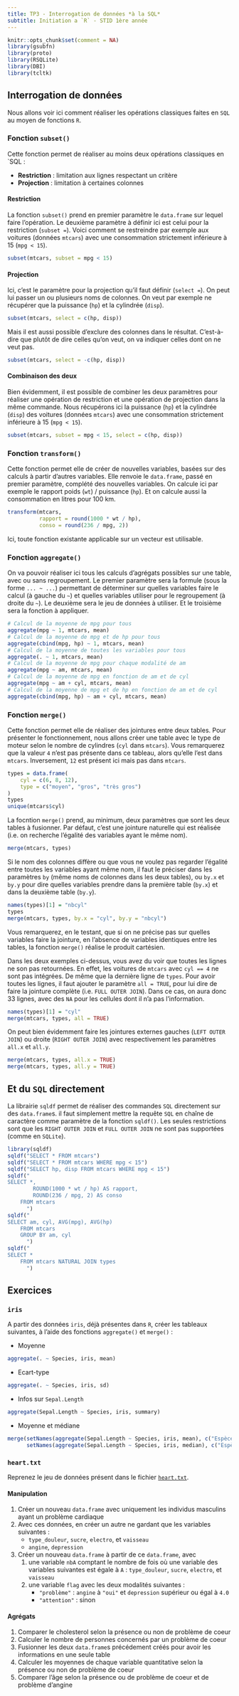 ```yaml
---
title: TP3 - Interrogation de données *à la SQL* 
subtitle: Initiation a `R` - STID 1ère année
---
```


```r
knitr::opts_chunk$set(comment = NA)
library(gsubfn)
library(proto)
library(RSQLite)
library(DBI)
library(tcltk)
```


## Interrogation de données

Nous allons voir ici comment réaliser les opérations classiques faites en `SQL` au moyen de fonctions `R`.

### Fonction `subset()`

Cette fonction permet de réaliser au moins deux opérations classiques en `SQL :

- **Restriction** : limitation aux lignes respectant un critère 
- **Projection** : limitation à certaines colonnes

#### Restriction

La fonction `subset()` prend en premier paramètre le `data.frame` sur lequel faire l'opération. Le deuxième paramètre à définir ici est celui pour la restriction (`subset =`). Voici comment se restreindre par exemple aux voitures (données `mtcars`) avec une consommation strictement inférieure à 15 (`mpg < 15`).

```r
subset(mtcars, subset = mpg < 15)
```

#### Projection

Ici, c'est le paramètre pour la projection qu'il faut définir (`select =`). On peut lui passer un ou plusieurs noms de colonnes. On veut par exemple ne récupérer que la puissance (`hp`) et la cylindrée (`disp`).

```r
subset(mtcars, select = c(hp, disp))
```

Mais il est aussi possible d'exclure des colonnes dans le résultat. C'est-à-dire que plutôt de dire celles qu'on veut, on va indiquer celles dont on ne veut pas.

```r
subset(mtcars, select = -c(hp, disp))
```

#### Combinaison des deux

Bien évidemment, il est possible de combiner les deux paramètres pour réaliser une opération de restriction et une opération de projection dans la même commande. Nous récupérons ici la puissance (`hp`) et la cylindrée (`disp`) des voitures (données `mtcars`) avec une consommation strictement inférieure à 15 (`mpg < 15`).

```r
subset(mtcars, subset = mpg < 15, select = c(hp, disp))
```

### Fonction `transform()`

Cette fonction permet elle de créer de nouvelles variables, basées sur des calculs à partir d'autres variables. Elle renvoie le `data.frame`, passé en premier paramètre, complété des nouvelles variables. On calcule ici par exemple le rapport poids (`wt`) / puissance (`hp`). Et on calcule aussi la consommation en litres pour 100 km.

```r
transform(mtcars, 
          rapport = round(1000 * wt / hp), 
          conso = round(236 / mpg, 2))
```

Ici, toute fonction existante applicable sur un vecteur est utilisable.

### Fonction `aggregate()`

On va pouvoir réaliser ici tous les calculs d'agrégats possibles sur une table, avec ou sans regroupement. Le premier paramètre sera la formule (sous la forme `... ~ ...`) permettant de déterminer sur quelles variables faire le calcul (à gauche du `~`) et quelles variables utiliser pour le regroupement (à droite du `~`). Le deuxième sera le jeu de données à utiliser. Et le troisième sera la fonction à appliquer.

```r
# Calcul de la moyenne de mpg pour tous
aggregate(mpg ~ 1, mtcars, mean)
# Calcul de la moyenne de mpg et de hp pour tous
aggregate(cbind(mpg, hp) ~ 1, mtcars, mean)
# Calcul de la moyenne de toutes les variables pour tous
aggregate(. ~ 1, mtcars, mean)
# Calcul de la moyenne de mpg pour chaque modalité de am
aggregate(mpg ~ am, mtcars, mean)
# Calcul de la moyenne de mpg en fonction de am et de cyl
aggregate(mpg ~ am + cyl, mtcars, mean)
# Calcul de la moyenne de mpg et de hp en fonction de am et de cyl
aggregate(cbind(mpg, hp) ~ am + cyl, mtcars, mean)
```

### Fonction `merge()`

Cette fonction permet elle de réaliser des jointures entre deux tables. Pour présenter le fonctionnement, nous allons créer une table avec le type de moteur selon le nombre de cylindres (`cyl` dans `mtcars`). Vous remarquerez que la valeur `4` n'est pas présente dans ce tableau, alors qu'elle l'est dans `mtcars`. Inversement, `12` est présent ici mais pas dans `mtcars`.

```r
types = data.frame(
    cyl = c(6, 8, 12),
    type = c("moyen", "gros", "très gros")
)
types
unique(mtcars$cyl)
```

La focntion `merge()` prend, au minimum, deux paramètres que sont les deux tables à fusionner. Par défaut, c'est une jointure naturelle qui est réalisée (i.e. on recherche l'égalité des variables ayant le même nom).

```r
merge(mtcars, types)
```

Si le nom des colonnes diffère ou que vous ne voulez pas regarder l'égalité entre toutes les variables ayant même nom, il faut le préciser dans les paramètres `by` (même noms de colonnes dans les deux tables), ou `by.x` et `by.y` pour dire quelles variables prendre dans la première table (`by.x`) et dans la deuxième table (`by.y`).

```r
names(types)[1] = "nbcyl"
types
merge(mtcars, types, by.x = "cyl", by.y = "nbcyl")
```

Vous remarquerez, en le testant, que si on ne précise pas sur quelles variables faire la jointure, en l'absence de variables identiques entre les tables, la fonction `merge()` réalise le produit cartésien.

Dans les deux exemples ci-dessus, vous avez du voir que toutes les lignes ne son pas retournées. En effet, les voitures de `mtcars` avec `cyl == 4` ne sont pas intégrées. De même que la dernière ligne de `types`. Pour avoir toutes les lignes, il faut ajouter le paramètre `all = TRUE`, pour lui dire de faire la jointure complète (i.e. `FULL OUTER JOIN`). Dans ce cas, on aura donc 33 lignes, avec des `NA` pour les cellules dont il n'a pas l'information.

```r
names(types)[1] = "cyl"
merge(mtcars, types, all = TRUE)
```

On peut bien évidemment faire les jointures externes gauches (`LEFT OUTER JOIN`) ou droite (`RIGHT OUTER JOIN`) avec respectivement les paramètres `all.x` et `all.y`.

```r
merge(mtcars, types, all.x = TRUE)
merge(mtcars, types, all.y = TRUE)
```

## Et du `SQL` directement

La librairie `sqldf` permet de réaliser des commandes `SQL` directement sur des `data.frame`s. il faut simplement mettre la requête `SQL` en chaîne de caractère comme paramètre de la fonction `sqldf()`. Les seules restrictions sont que les `RIGHT OUTER JOIN` et `FULL OUTER JOIN` ne sont pas supportées (comme en `SQLite`).

```r
library(sqldf)
sqldf("SELECT * FROM mtcars")
sqldf("SELECT * FROM mtcars WHERE mpg < 15")
sqldf("SELECT hp, disp FROM mtcars WHERE mpg < 15")
sqldf("
SELECT *, 
        ROUND(1000 * wt / hp) AS rapport,
        ROUND(236 / mpg, 2) AS conso
    FROM mtcars
      ")
sqldf("
SELECT am, cyl, AVG(mpg), AVG(hp)
    FROM mtcars
    GROUP BY am, cyl
      ")
sqldf("
SELECT *
    FROM mtcars NATURAL JOIN types
      ")
```

## Exercices

### `iris`

A partir des données `iris`, déjà présentes dans `R`, créer les tableaux suivantes, à l'aide des fonctions `aggregate()` et `merge()` :

- Moyenne
```r
aggregate(. ~ Species, iris, mean)
```
- Ecart-type
```r
aggregate(. ~ Species, iris, sd)
```
- Infos sur `Sepal.Length`
```r
aggregate(Sepal.Length ~ Species, iris, summary)
```
- Moyenne et médiane
```r
merge(setNames(aggregate(Sepal.Length ~ Species, iris, mean), c("Espèce", "Moyenne")), 
      setNames(aggregate(Sepal.Length ~ Species, iris, median), c("Espèce", "Médiane")))
```

### `heart.txt`

Reprenez le jeu de données présent dans le fichier [`heart.txt`](donnees/heart.txt).

#### Manipulation

1. Créer un nouveau `data.frame` avec uniquement les individus masculins ayant un problème cardiaque 
2. Avec ces données, en créer un autre ne gardant que les variables suivantes :
    - `type_douleur`, `sucre`, `electro`, et `vaisseau`
    - `angine`, `depression`
3. Créer un nouveau `data.frame` à partir de ce `data.frame`, avec
    1. une variable `nbA` comptant le nombre de fois où une variable des variables suivantes est égale à `A` : `type_douleur`, `sucre`, `electro`, et `vaisseau`
    2. une variable `flag` avec les deux modalités suivantes :
        - `"problème"` : `angine` à `"oui"` et `depression` supérieur ou égal à `4.0`
        - `"attention"` : sinon

#### Agrégats

1. Comparer le cholesterol selon la présence ou non de problème de coeur
2. Calculer le nombre de personnes concernés par un problème de coeur
3. Fusionner les deux `data.frame`s précédement créés pour avoir les informations en une seule table
4. Calculer les moyennes de chaque variable quantitative selon la présence ou non de problème de coeur
5. Comparer l'âge selon la présence ou de problème de coeur et de problème d'angine





